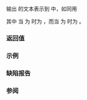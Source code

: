 {{cpp/chrono/title|operator&lt;&lt;{{petty|(std::chrono::month_weekday)}}}}
{{cpp/chrono/month_weekday/navbar}}
{{ddcl|header=chrono|since=c++20|
template&lt; class CharT, class Traits &gt;
std::basic_ostream&lt;CharT, Traits&gt;&amp;
    operator&lt;&lt;( std::basic_ostream&lt;CharT, Traits&gt;&amp; os,
                const std::chrono::month_weekday&amp; mwd );
}}

输出 {{c|mwd}} 的文本表示到 {{c|os}} 中，如同用

{{cc|os &lt;&lt; std::format(os.getloc(), STATICALLY_WIDEN&lt;CharT&gt;("{:L}/{:L}"),
                  mwd.month(), mwd.weekday_indexed());}}

其中 {{c|STATICALLY_WIDEN&lt;CharT&gt;("{:L}/{:L}")}} 当 {{tt|CharT}} 为 {{c|char}} 时为 {{c|"{:L}/{:L}"}}，而当 {{tt|CharT}} 为 {{c|wchar_t}} 时为 {{c|L"{:L}/{:L}"}}。

===返回值===
{{c|os}}

===示例===
{{example}}

===缺陷报告===
{{dr list begin}}
{{dr list item|paper=P2372R3|std=C++20|before=默认使用给定的本地环境|after=需要 {{ttb|L}} 以使用本地环境}}
{{dr list end}}

===参阅===
{{dsc begin}}
{{dsc inc|cpp/utility/format/dsc format}}
{{dsc inc|cpp/chrono/dsc formatter|month}}
{{dsc end}}

{{langlinks|de|en|es|ja|ru}}